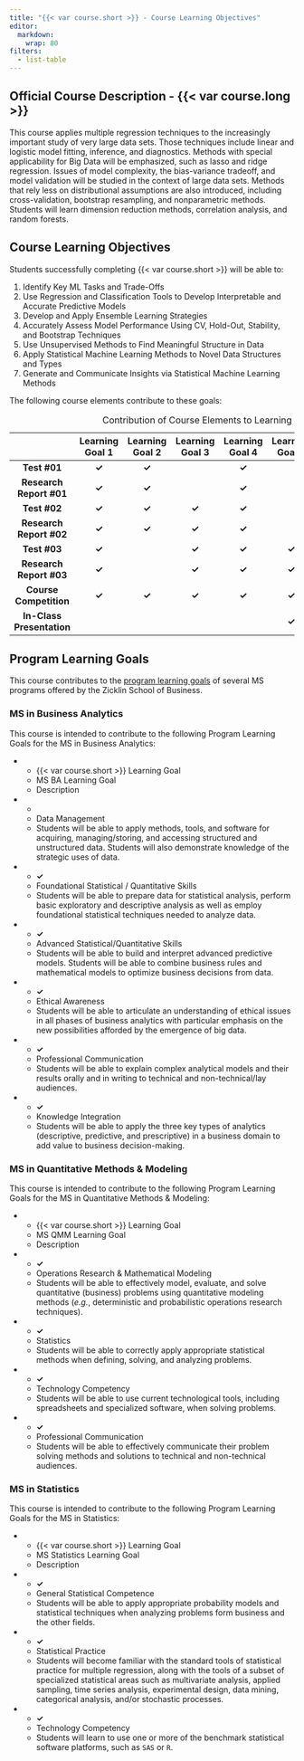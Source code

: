 ```yaml
---
title: "{{< var course.short >}} - Course Learning Objectives"
editor: 
  markdown: 
    wrap: 80
filters:
  - list-table
---
```


## Official Course Description - {{< var course.long >}}

This course applies multiple regression techniques to the increasingly important
study of very large data sets. Those techniques include linear and logistic
model fitting, inference, and diagnostics. Methods with special applicability
for Big Data will be emphasized, such as lasso and ridge regression. Issues of
model complexity, the bias-variance tradeoff, and model validation will be
studied in the context of large data sets. Methods that rely less on
distributional assumptions are also introduced, including cross-validation,
bootstrap resampling, and nonparametric methods. Students will learn dimension
reduction methods, correlation analysis, and random forests.

## Course Learning Objectives

Students successfully completing {{< var course.short >}} will be able to:

1.  Identify Key ML Tasks and Trade-Offs
2.  Use Regression and Classification Tools to Develop Interpretable and
    Accurate Predictive Models
3.  Develop and Apply Ensemble Learning Strategies
4.  Accurately Assess Model Performance Using CV, Hold-Out, Stability, and
    Bootstrap Techniques
5.  Use Unsupervised Methods to Find Meaningful Structure in Data
6.  Apply Statistical Machine Learning Methods to Novel Data Structures and
    Types
7.  Generate and Communicate Insights via Statistical Machine Learning Methods

The following course elements contribute to these goals:

|   | Learning Goal 1 | Learning Goal 2 | Learning Goal 3 | Learning Goal 4 | Learning Goal 5 | Learning Goal 6 | Learning Goal 7 |
|:--------:|:--------:|:--------:|:--------:|:--------:|:--------:|:--------:|:--------:|
| **Test #01** | **✓** | **✓** |  | **✓** |  |  |  |
| **Research Report #01** | **✓** | **✓** |  | **✓** |  |  |  |
| **Test #02** | **✓** | **✓** | **✓** | **✓** |  |  |  |
| **Research Report #02** | **✓** | **✓** | **✓** | **✓** |  |  |  |
| **Test #03** | **✓** |  | **✓** | **✓** | **✓** |  |  |
| **Research Report #03** | **✓** |  | **✓** | **✓** | **✓** |  | **✓** |
| **Course Competition** | **✓** | **✓** | **✓** | **✓** | **✓** | **✓** |  |
| **In-Class Presentation** |  |  |  |  | **✓** | **✓** | **✓** |
: Contribution of Course Elements to Learning Goals

## Program Learning Goals

This course contributes to the [program learning
goals](https://zicklin.baruch.cuny.edu/faculty-research/faculty-staff/assurance-of-learning/)
of several MS programs offered by the Zicklin School of Business.

### MS in Business Analytics

This course is intended to contribute to the following Program Learning Goals 
for the MS in Business Analytics:

::: {.list-table width="1,1,6" aligns="c,l,l" header-rows=1 .hover}

  * - {{< var course.short >}} Learning Goal 
    - MS BA Learning Goal
    - Description
  * - 
    - Data Management
    - Students will be able to apply methods, tools, and software for acquiring,
      managing/storing, and accessing structured and unstructured data. Students
      will also demonstrate knowledge of the strategic uses of data.
  * - **✓**
    - Foundational Statistical / Quantitative Skills 
    - Students will be able to prepare data for statistical analysis, perform
      basic exploratory and descriptive analysis as well as employ foundational
      statistical techniques needed to analyze data.
  * - **✓**
    - Advanced Statistical/Quantitative Skills 
    - Students will be able to build and interpret advanced predictive models.
      Students will be able to combine business rules and mathematical models to
      optimize business decisions from data.
  * - **✓**
    - Ethical Awareness
    - Students will be able to articulate an understanding of ethical issues in
      all phases of business analytics with particular emphasis on the new
      possibilities afforded by the emergence of big data.
  * - **✓**
    - Professional Communication
    - Students will be able to explain complex analytical models and their 
      results orally and in writing to technical and non-technical/lay
      audiences.
  * - **✓**
    - Knowledge Integration
    - Students will be able to apply the three key types of analytics
      (descriptive, predictive, and prescriptive) in a business domain to add
      value to business decision-making.
    
:::


### MS in Quantitative Methods & Modeling

This course is intended to contribute to the following Program Learning Goals 
for the MS in Quantitative Methods & Modeling:

::: {.list-table width="1,1,6" aligns="c,l,l" header-rows=1 .hover}

  * - {{< var course.short >}} Learning Goal 
    - MS QMM Learning Goal
    - Description
  * - **✓**
    - Operations Research & Mathematical Modeling
    - Students will be able to effectively model, evaluate, and solve
      quantitative (business) problems using quantitative modeling methods
      (*e.g.*, deterministic and probabilistic operations research techniques).
  * - **✓**
    - Statistics 
    - Students will be able to correctly apply appropriate statistical methods
      when defining, solving, and analyzing problems.
  * - **✓**
    - Technology Competency 
    - Students will be able to use current technological tools, including
      spreadsheets and specialized software, when solving problems.
  * - **✓**
    - Professional Communication 
    - Students will be able to effectively communicate their problem solving
      methods and solutions to technical and non-technical audiences.

:::


### MS in Statistics

This course is intended to contribute to the following Program Learning Goals for the MS in Statistics:


::: {.list-table width="1,1,6" aligns="c,l,l" header-rows=1 .hover}

  * - {{< var course.short >}} Learning Goal 
    - MS Statistics Learning Goal
    - Description
  * - **✓**
    - General Statistical Competence 
    - Students will be able to apply appropriate probability models and
      statistical techniques when analyzing problems form business and the other
      fields.
  * - **✓**
    - Statistical Practice 
    - Students will become familiar with the standard tools of statistical
      practice for multiple regression, along with the tools of a subset of
      specialized statistical areas such as multivariate analysis, applied
      sampling, time series analysis, experimental design, data mining,
      categorical analysis, and/or stochastic processes.
  * - **✓**
    - Technology Competency 
    - Students will learn to use one or more of the benchmark statistical
      software platforms, such as `SAS` or `R`.
:::


